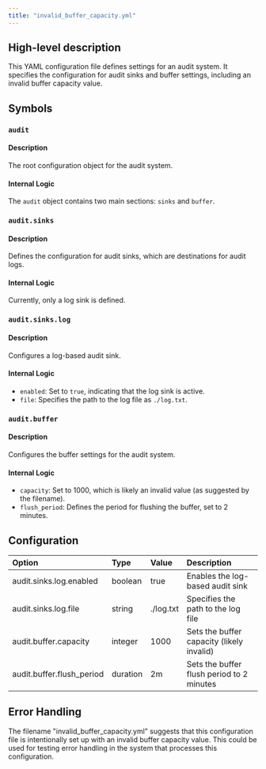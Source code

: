 ```yaml
---
title: "invalid_buffer_capacity.yml"
---
```


## High-level description
This YAML configuration file defines settings for an audit system. It specifies the configuration for audit sinks and buffer settings, including an invalid buffer capacity value.

## Symbols

### `audit`
#### Description
The root configuration object for the audit system.

#### Internal Logic
The `audit` object contains two main sections: `sinks` and `buffer`.

### `audit.sinks`
#### Description
Defines the configuration for audit sinks, which are destinations for audit logs.

#### Internal Logic
Currently, only a log sink is defined.

### `audit.sinks.log`
#### Description
Configures a log-based audit sink.

#### Internal Logic
- `enabled`: Set to `true`, indicating that the log sink is active.
- `file`: Specifies the path to the log file as `./log.txt`.

### `audit.buffer`
#### Description
Configures the buffer settings for the audit system.

#### Internal Logic
- `capacity`: Set to 1000, which is likely an invalid value (as suggested by the filename).
- `flush_period`: Defines the period for flushing the buffer, set to 2 minutes.

## Configuration
| Option | Type | Value | Description |
|:-------|:-----|:------|:------------|
| audit.sinks.log.enabled | boolean | true | Enables the log-based audit sink |
| audit.sinks.log.file | string | ./log.txt | Specifies the path to the log file |
| audit.buffer.capacity | integer | 1000 | Sets the buffer capacity (likely invalid) |
| audit.buffer.flush_period | duration | 2m | Sets the buffer flush period to 2 minutes |

## Error Handling
The filename "invalid_buffer_capacity.yml" suggests that this configuration file is intentionally set up with an invalid buffer capacity value. This could be used for testing error handling in the system that processes this configuration.
